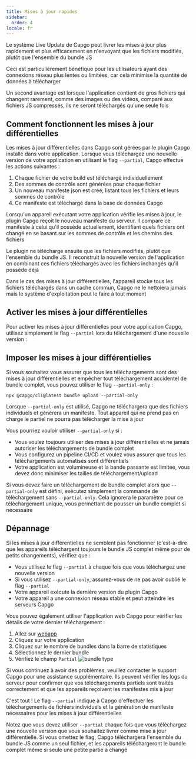 ```yaml
---
title: Mises à jour rapides
sidebar:
  order: 4
locale: fr
---
```



Le système Live Update de Capgo peut livrer les mises à jour plus rapidement et plus efficacement en n'envoyant que les fichiers modifiés, plutôt que l'ensemble du bundle JS

Ceci est particulièrement bénéfique pour les utilisateurs ayant des connexions réseau plus lentes ou limitées, car cela minimise la quantité de données à télécharger

Un second avantage est lorsque l'application contient de gros fichiers qui changent rarement, comme des images ou des vidéos, comparé aux fichiers JS compressés, ils ne seront téléchargés qu'une seule fois

## Comment fonctionnent les mises à jour différentielles

Les mises à jour différentielles dans Capgo sont gérées par le plugin Capgo installé dans votre application. Lorsque vous téléchargez une nouvelle version de votre application en utilisant le flag `--partial`, Capgo effectue les actions suivantes :

1. Chaque fichier de votre build est téléchargé individuellement
2. Des sommes de contrôle sont générées pour chaque fichier
3. Un nouveau manifeste json est créé, listant tous les fichiers et leurs sommes de contrôle
4. Ce manifeste est téléchargé dans la base de données Capgo

Lorsqu'un appareil exécutant votre application vérifie les mises à jour, le plugin Capgo reçoit le nouveau manifeste du serveur. Il compare ce manifeste à celui qu'il possède actuellement, identifiant quels fichiers ont changé en se basant sur les sommes de contrôle et les chemins des fichiers

Le plugin ne télécharge ensuite que les fichiers modifiés, plutôt que l'ensemble du bundle JS. Il reconstruit la nouvelle version de l'application en combinant ces fichiers téléchargés avec les fichiers inchangés qu'il possède déjà

<Aside title="Manifeste">

Dans le cas des mises à jour différentielles, l'appareil stocke tous les fichiers téléchargés dans un cache commun, Capgo ne le nettoiera jamais mais le système d'exploitation peut le faire à tout moment

</Aside>

## Activer les mises à jour différentielles

Pour activer les mises à jour différentielles pour votre application Capgo, utilisez simplement le flag `--partial` lors du téléchargement d'une nouvelle version :

## Imposer les mises à jour différentielles

Si vous souhaitez vous assurer que tous les téléchargements sont des mises à jour différentielles et empêcher tout téléchargement accidentel de bundle complet, vous pouvez utiliser le flag `--partial-only` :

```shell
npx @capgo/cli@latest bundle upload --partial-only
```

Lorsque `--partial-only` est utilisé, Capgo ne téléchargera que des fichiers individuels et générera un manifeste. Tout appareil qui ne prend pas en charge le partiel ne pourra pas télécharger la mise à jour

Vous pourriez vouloir utiliser `--partial-only` si :

- Vous voulez toujours utiliser des mises à jour différentielles et ne jamais autoriser les téléchargements de bundle complet
- Vous configurez un pipeline CI/CD et voulez vous assurer que tous les téléchargements automatisés sont différentiels
- Votre application est volumineuse et la bande passante est limitée, vous devez donc minimiser les tailles de téléchargement/upload

Si vous devez faire un téléchargement de bundle complet alors que `--partial-only` est défini, exécutez simplement la commande de téléchargement sans `--partial-only`. Cela ignorera le paramètre pour ce téléchargement unique, vous permettant de pousser un bundle complet si nécessaire

## Dépannage

Si les mises à jour différentielles ne semblent pas fonctionner (c'est-à-dire que les appareils téléchargent toujours le bundle JS complet même pour de petits changements), vérifiez que :

- Vous utilisez le flag `--partial` à chaque fois que vous téléchargez une nouvelle version
- Si vous utilisez `--partial-only`, assurez-vous de ne pas avoir oublié le flag `--partial`
- Votre appareil exécute la dernière version du plugin Capgo
- Votre appareil a une connexion réseau stable et peut atteindre les serveurs Capgo

Vous pouvez également utiliser l'application web Capgo pour vérifier les détails de votre dernier téléchargement :
<Steps>
1. Allez sur [webapp](https://app.capgo.io)
2. Cliquez sur votre application
3. Cliquez sur le nombre de bundles dans la barre de statistiques
4. Sélectionnez le dernier bundle
5. Vérifiez le champ `Partial`
  ![bundle type](/bundle_type.webp)
</Steps>

Si vous continuez à avoir des problèmes, veuillez contacter le support Capgo pour une assistance supplémentaire. Ils peuvent vérifier les logs du serveur pour confirmer que vos téléchargements partiels sont traités correctement et que les appareils reçoivent les manifestes mis à jour

C'est tout ! Le flag `--partial` indique à Capgo d'effectuer les téléchargements de fichiers individuels et la génération de manifeste nécessaires pour les mises à jour différentielles

Notez que vous devez utiliser `--partial` chaque fois que vous téléchargez une nouvelle version que vous souhaitez livrer comme mise à jour différentielle. Si vous omettez le flag, Capgo téléchargera l'ensemble du bundle JS comme un seul fichier, et les appareils téléchargeront le bundle complet même si seule une petite partie a changé
